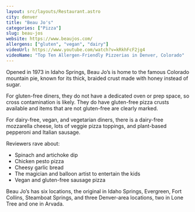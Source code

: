 ```yaml
---
layout: src/layouts/Restaurant.astro
city: denver
title: "Beau Jo's"
categories: ["Pizza"]
slug: beau-jos
website: https://www.beaujos.com/
allergens: ["gluten", "vegan", "dairy"]
videoUrl: https://www.youtube.com/watch?v=kRkhFcF2jg4
videoName: "Top Ten Allergen-Friendly Pizzerias in Denver, Colorado"
---
```


Opened in 1973 in Idaho Springs, Beau Jo’s is home to the famous Colorado mountain pie, known for its thick, braided crust made with honey instead of sugar.

For gluten-free diners, they do not have a dedicated oven or prep space, so cross contamination is likely. They do have gluten-free pizza crusts available and items that are not gluten-free are clearly marked.

For dairy-free, vegan, and vegetarian diners, there is a dairy-free mozzarella cheese, lots of veggie pizza toppings, and plant-based pepperoni and Italian sausage.

Reviewers rave about:
* Spinach and artichoke dip
* Chicken pesto pizza
* Cheesy garlic bread
* The magician and balloon artist to entertain the kids
* Vegan and gluten-free sausage pizza

Beau Jo’s has six locations, the original in Idaho Springs, Evergreen, Fort Collins, Steamboat Springs, and three Denver-area locations, two in Lone Tree and one in Arvada.
